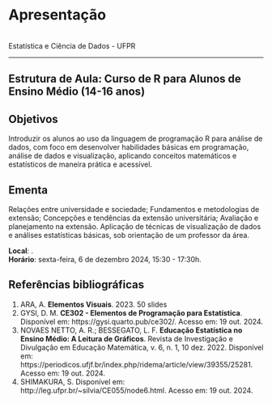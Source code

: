 # Apresentação {.unnumbered}

<br>Estatística e Ciência de Dados - UFPR

---

## Estrutura de Aula: Curso de R para Alunos de Ensino Médio (14-16 anos)

## Objetivos

Introduzir os alunos ao uso da linguagem de programação R para análise de dados, com foco em desenvolver habilidades básicas em programação, análise de dados e visualização, aplicando conceitos matemáticos e estatísticos de maneira prática e acessível.

## Ementa

Relações entre universidade e sociedade; Fundamentos e metodologias de extensão; Concepções e tendências da extensão universitária; Avaliação e planejamento na extensão. Aplicação de técnicas de visualização de dados e análises estatísticas básicas, sob orientação de um professor da área.


**Local**: .
<br>**Horário**: sexta-feira, 6 de dezembro 2024, 15:30 - 17:30h.

## Referências bibliográficas 

1. ARA, A. **Elementos Visuais**. 2023. 50 slides
2. GYSI, D. M. **CE302 - Elementos de Programação para Estatística**. Disponível em: https://gysi.quarto.pub/ce302/. Acesso em: 19 out. 2024.
3. NOVAES NETTO, A. R.; BESSEGATO, L. F. **Educação Estatística no Ensino Médio: A Leitura de Gráficos**. Revista de Investigação e Divulgação em Educação Matemática, v. 6, n. 1, 10 dez. 2022. Disponível em: https://periodicos.ufjf.br/index.php/ridema/article/view/39355/25281. Acesso em: 19 out. 2024.
4. SHIMAKURA, S. Disponível em: http://leg.ufpr.br/~silvia/CE055/node6.html. Acesso em: 19 out. 2024.

